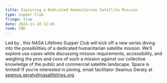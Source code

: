 ```yaml
---
title: Exploring a Dedicated Humanitarian Satellite Mission
type: Supper Club
fringe: true
date: 2024-11-18 12:45
room: TBD
---
```

Led by <Speaker name='bill-greer' />, this NASA Lifelines Supper Club will kick off a new series diving into the possibilities of a dedicated humanitarian satellite mission. We’ll explore use cases while discussing mission requirements, accessibility, and weighing the pros and cons of such a mission against our collective knowledge of the public and commercial satellite landscape.
Space is limited! If you’re interested in joining, email facilitator Seamus Geraty at seamus.geraty@nasalifelines.org.